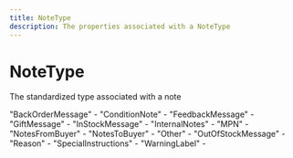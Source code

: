 ```yaml
---
title: NoteType
description: The properties associated with a NoteType
---
```


NoteType
===============================================
The standardized type associated with a note


<Reference>  <Field name="BackOrderMessage">
    <Description>
      "BackOrderMessage" - 
    </Description>
  </Field>
  <Field name="ConditionNote">
    <Description>
      "ConditionNote" - 
    </Description>
  </Field>
  <Field name="FeedbackMessage">
    <Description>
      "FeedbackMessage" - 
    </Description>
  </Field>
  <Field name="GiftMessage">
    <Description>
      "GiftMessage" - 
    </Description>
  </Field>
  <Field name="InStockMessage">
    <Description>
      "InStockMessage" - 
    </Description>
  </Field>
  <Field name="InternalNotes">
    <Description>
      "InternalNotes" - 
    </Description>
  </Field>
  <Field name="MPN">
    <Description>
      "MPN" - 
    </Description>
  </Field>
  <Field name="NotesFromBuyer">
    <Description>
      "NotesFromBuyer" - 
    </Description>
  </Field>
  <Field name="NotesToBuyer">
    <Description>
      "NotesToBuyer" - 
    </Description>
  </Field>
  <Field name="Other">
    <Description>
      "Other" - 
    </Description>
  </Field>
  <Field name="OutOfStockMessage">
    <Description>
      "OutOfStockMessage" - 
    </Description>
  </Field>
  <Field name="Reason">
    <Description>
      "Reason" - 
    </Description>
  </Field>
  <Field name="SpecialInstructions">
    <Description>
      "SpecialInstructions" - 
    </Description>
  </Field>
  <Field name="WarningLabel">
    <Description>
      "WarningLabel" - 
    </Description>
  </Field>
</Reference>